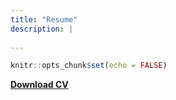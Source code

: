```yaml
---
title: "Resume"
description: |
  
---
```


```r
knitr::opts_chunk$set(echo = FALSE)
```

[**Download CV**](CV/resume.pdf)

